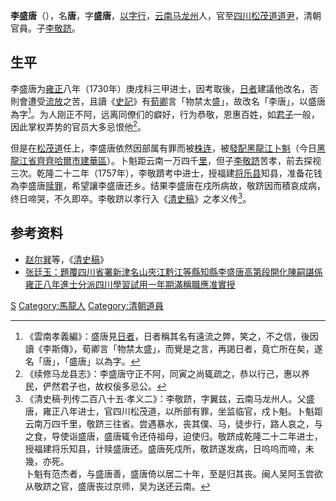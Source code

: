 {{Otheruses|other=名为李唐的其他人物|李唐}}
{{Otheruses|other=名为李盛唐的其他人物|李盛唐}}

'''李盛唐'''（{{bd|？||？||catIdx=L李}}），名'''唐'''，字'''盛唐'''，[[以字行|以字行]]，[[云南|云南]][[马龙州|马龙州]]人，官至[[四川|四川]][[松茂道|松茂道]][[道尹|道尹]]，清朝官員。子[[李敬跻|李敬跻]]。

== 生平 ==
李盛唐为[[雍正|雍正]]八年（1730年）庚戌科三甲进士，因考取後，[[日者|日者]]建議他改名，否則會遭受[[流放|流放]]之苦，且讀《[[史記|史記]]》有[[荀卿|荀卿]]言「物禁太盛」，故改名「李唐」，以盛唐為字<ref>《雲南孝義編》：盛唐見[[日者|日者]]，日者稱其名有遠流之弊，笑之，不之信，後因讀《李斯傳》，荀卿言「物禁太盛」，而覺是之言，再謁日者，竟亡所在矣，遂名「唐」，「盛唐」以為字。</ref>。为人刚正不阿，远离同僚们的癖好，行为恭敬，恩惠百姓，如[[君子|君子]]一般，因此掌权弄势的官员大多忌恨他<ref>《续修马龙县志》：李盛唐守正不阿，同寅之尚辄疏之，恭以行己，惠以养民，俨然君子也，故权佞多忌公。</ref>。

但是在[[松茂道|松茂道]]任上，李盛唐依然因部属有罪而被[[株连|株连]]，被[[發配|發配]][[黑龍江|黑龍江]][[卜魁|卜魁]]（今日[[黑龍江省|黑龍江省]][[齊齊哈爾市|齊齊哈爾市]][[建華區|建華區]]）。卜魁距云南一万四千[[華里|里]]，但子[[李敬跻|李敬跻]]苦孝，前去探视三次。乾隆二十二年（1757年），李敬躋考中进士，授福建[[将乐县|将乐县]]知县，准备花钱為李盛唐[[赎罪|赎罪]]，希望讓李盛唐还乡。结果李盛唐在戍所病故，敬跻因而積哀成病，终日啼哭，不久即卒。李敬跻以孝行入《[[清史稿|清史稿]]》之孝义传<ref>《清史稿·列传二百八十五·孝义二》：李敬跻，字翼兹，云南马龙州人。父盛唐，雍正八年进士，官四川松茂道，以所部有罪，坐监临官，戍卜魁。卜魁距云南万四千里，敬跻三往省。尝遇暴水，丧其僕、马，徒步行，路人哀之，与之食，导使诣盛唐，盛唐辄令还侍祖母，迫使归。敬跻成乾隆二十二年进士，授福建将乐知县，计赎盛唐还。盛唐死戍所，敬跻遂发病，日呜呜而啼，未幾，亦死。<br>卜魁有范杰者，与盛唐善，盛唐倚以居二十年，至是归其丧。闽人吴阿玉尝欲从敬跻之官，盛唐丧过京师，吴为送还云南。</ref>。

==参考资料==
{{reflist}}
*[[赵尔巽|赵尔巽]]等，《[[清史稿|清史稿]]》
*[http://catalog.digitalarchives.tw/dacs5/System/Exhibition/Detail.jsp?OID=2559310 张廷玉：題覆四川省署新津名山夾江黔江等縣知縣李盛唐高第段開化陳嗣諶係雍正八年進士分派四川學習試用一年期滿稱職應准實授]

{{雍正八年庚戌科殿試金榜}}

{{Authority control}}

{{DEFAULTSORT:Li李}}
[[Category:李姓|S]]
[[Category:馬龍人|Category:馬龍人]]
[[Category:清朝道員|Category:清朝道員]]


{{清朝人物小作品}}